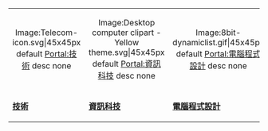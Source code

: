 {| style="margin:1em auto 0em auto; text-align:center; width:100%; background:transparent;"
|-
|style="width:14.3%"| <div align=center><imagemap>
Image:Telecom-icon.svg|45x45px
default [[Portal:技術|Portal:技術]]
desc none
</imagemap></div>
|style="width:14.3%"| <div align=center><imagemap>
Image:Desktop computer clipart - Yellow theme.svg|45x45px
default [[Portal:資訊科技|Portal:資訊科技]]
desc none
</imagemap></div>
|style="width:14.3%"| <div align=center><imagemap>
Image:8bit-dynamiclist.gif|45x45px
default [[Portal:電腦程式設計|Portal:電腦程式設計]]
desc none
</imagemap></div>
|style="width:14.3%;"| <div align=center><imagemap> 
Image:Nuvola apps emacs.png|45x45px                               
default [[Portal:自由軟體|Portal:自由軟體]]
desc none 
</imagemap></div>
|style="width:14.3%"| <div align=center><imagemap>
Image:M box.svg|45x45px
default [[Portal:微軟|Portal:微軟]]
desc none
</imagemap></div>
|style="width:14.3%;"| <div align=center><imagemap> 
Image:Apple logo black.svg|45x45px                               
default [[Portal:苹果公司|Portal:苹果公司]]
desc none 
</imagemap></div>
|style="width:14.3%"| <div align=center><imagemap>
Image:Google 2015 logo.svg|45x45px   
default [[Portal:Google|Portal:Google]]
desc none
</imagemap></div>
|-
| '''[[Portal:技術|技術]]'''
| '''[[Portal:資訊科技|資訊科技]]'''
| '''[[Portal:電腦程式設計|電腦程式設計]]'''
| '''[[Portal:自由軟體|自由軟體]]'''
| '''[[Portal:微軟|微軟]]'''
| '''[[Portal:苹果公司|苹果公司]]'''
| '''[[Portal:Google|Google]]'''
|}